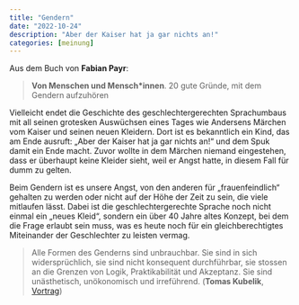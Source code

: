 ```yaml
---
title: "Gendern"
date: "2022-10-24"
description: "Aber der Kaiser hat ja gar nichts an!"
categories: [meinung]
---
```




Aus dem Buch von **Fabian Payr**:

> __Von Menschen und Mensch\*innen__. 20 gute Gründe, mit dem Gendern aufzuhören


Vielleicht endet die Geschichte des geschlechtergerechten Sprachumbaus mit all seinen grotesken Auswüchsen eines Tages wie Andersens
Märchen vom Kaiser und seinen neuen Kleidern. Dort ist es bekanntlich
ein Kind, das am Ende ausruft: „Aber der Kaiser hat ja gar nichts an!“
und dem Spuk damit ein Ende macht. Zuvor wollte in dem Märchen
niemand eingestehen, dass er überhaupt keine Kleider sieht, weil er Angst
hatte, in diesem Fall für dumm zu gelten. 

Beim Gendern ist es unsere
Angst, von den anderen für „frauenfeindlich“ gehalten zu werden oder
nicht auf der Höhe der Zeit zu sein, die viele mitlaufen lässt. Dabei ist die geschlechtergerechte Sprache noch nicht einmal ein „neues Kleid“, sondern ein über 40 Jahre altes Konzept, bei dem die Frage erlaubt sein
muss, was es heute noch für ein gleichberechtigtes Miteinander der Geschlechter zu leisten vermag.



> Alle Formen des Genderns sind unbrauchbar.
> Sie sind in sich widersprüchlich, sie sind nicht konsequent durchführbar, sie stossen an die Grenzen von Logik, Praktikabilität und Akzeptanz. Sie sind unästhetisch, unökonomisch und irreführend. (**Tomas Kubelik**, [Vortrag](https://youtu.be/Ri-kVYDTEAk))


